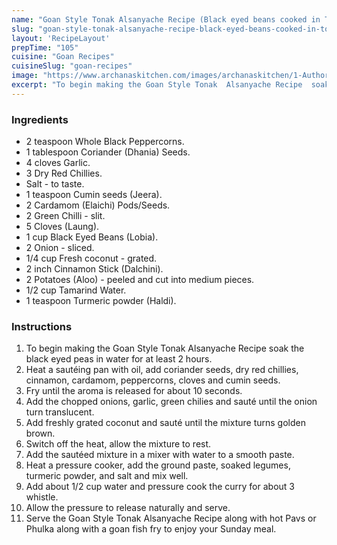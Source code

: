 ---
name: "Goan Style Tonak Alsanyache Recipe (Black eyed beans cooked in Tonak Masala Recipe)"
slug: "goan-style-tonak-alsanyache-recipe-black-eyed-beans-cooked-in-tonak-masala-recipe"
layout: 'RecipeLayout'
prepTime: "105"
cuisine: "Goan Recipes"
cuisineSlug: "goan-recipes"
image: "https://www.archanaskitchen.com/images/archanaskitchen/1-Author/sibyl_sunitha/Goan_Style_Tonak__Alsanyache_Recipe_Black_eyed_beans_cooked_in_Tonak_Masala_Recipe.jpg"
excerpt: "To begin making the Goan Style Tonak  Alsanyache Recipe  soak the black eyed peas in water for at least 2 hours"
---

### Ingredients

- 2 teaspoon Whole Black Peppercorns.
- 1 tablespoon Coriander (Dhania) Seeds.
- 4 cloves Garlic.
- 3 Dry Red Chillies.
- Salt - to taste.
- 1 teaspoon Cumin seeds (Jeera).
- 2 Cardamom (Elaichi) Pods/Seeds.
- 2 Green Chilli - slit.
- 5 Cloves (Laung).
- 1 cup Black Eyed Beans (Lobia).
- 2 Onion - sliced.
- 1/4 cup Fresh coconut - grated.
- 2 inch Cinnamon Stick (Dalchini).
- 2 Potatoes (Aloo) - peeled and cut into medium pieces.
- 1/2 cup Tamarind Water.
- 1 teaspoon Turmeric powder (Haldi).

### Instructions

1. To begin making the Goan Style Tonak  Alsanyache Recipe  soak the black eyed peas in water for at least 2 hours.
1. Heat a sautéing pan with oil, add coriander seeds, dry red chillies, cinnamon, cardamom, peppercorns, cloves and cumin seeds.
1. Fry until the aroma is released for about 10 seconds.
1. Add the chopped onions, garlic, green chilies and sauté until the onion turn translucent.
1. Add freshly grated coconut and sauté until the mixture turns golden brown.
1. Switch off the heat, allow the mixture to rest.
1. Add the sautéed mixture in a mixer with water to a smooth paste.
1. Heat a pressure cooker, add the ground paste, soaked legumes, turmeric powder, and salt and mix well.
1. Add about 1/2 cup water and pressure cook the curry for about 3 whistle.
1. Allow the pressure to release naturally and serve.
1. Serve the Goan Style Tonak Alsanyache Recipe along with hot Pavs or Phulka along with a goan fish fry to enjoy your Sunday meal.
